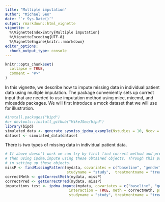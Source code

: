 ```yaml
---
title: "Multiple imputation"
author: "Michael Seo"
date: "`r Sys.Date()`"
output: rmarkdown::html_vignette
vignette: >
  %\VignetteIndexEntry{Multiple imputation}
  %\VignetteEncoding{UTF-8}
  %\VignetteEngine{knitr::rmarkdown}
editor_options: 
  chunk_output_type: console
---
```


```r
knitr::opts_chunk$set(
  collapse = TRUE,
  comment = "#>"
)
```

In this vignette, we describe how to impute missing data in individual patient data using multiple imputation. The package conveniently sets up correct input that are needed to use imputation method using mice, micemd, and miceadds packages. We will first introduce a mock dataset that we will use for illustration.

```r
#install.packages("bipd")
#or devtools::install_github("MikeJSeo/bipd")
library(bipd)
simulated_data <- generate_sysmiss_ipdma_example(Nstudies = 10, Ncov = 5, sys_missing_prob = 0.3, magnitude = 0.2, heterogeneity = 0.1)
dataset <- simulated_data$dataset
```

There is two types of missing data in individual patient data. 




```r
# If above doesn't work we can try by first find correct method and prediction matrix and
# then using ipdma.impute using these obtained objects. Through this process, we can check if there is any errors
# in setting up these objects.
missP <- findMissingPattern(mydata, covariates = c("baseline", "gender"), typeofvar = c("continuous", "binary"), 
                            studyname = "study",  treatmentname = "treat", outcomename = "y")
correctMeth <- getCorrectMeth(mydata, missP)
correctPred <- getCorrectPred(mydata, missP)
imputations_test <- ipdma.impute(mydata, covariates = c("baseline", "gender"), typeofvar = c("continuous", "binary"),
                             interaction = TRUE, meth = correctMeth, pred = correctPred,
                             studyname = "study", treatmentname = "treat", outcomename = "y")

```
